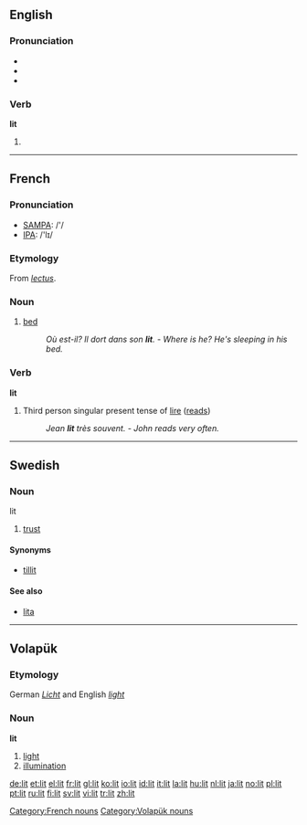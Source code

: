 {{wikipedia|LIT}}
==English==

===Pronunciation===
*{{IPA|/'lɪt/}}
*{{audio|en-us-lit.ogg|Audio (US)}}
*{{rhymes|ɪt}}

===Verb===
'''lit'''

# {{past of|light}}

----

==French==

===Pronunciation===
*[[w:SAMPA|SAMPA]]: /'/
*[[w:IPA|IPA]]: /'lɪ/

===Etymology===
From {{L.|lang=French}} ''[[lectus]]''.

===Noun===
{{fr-noun|m}}

# [[bed]]
#: ''Où est-il? Il dort dans son '''lit'''.'' - ''Where is he? He's sleeping in his bed.''

===Verb===
'''lit'''

# Third person singular present tense of [[lire]] ([[reads]])
#: ''Jean '''lit''' très souvent.'' - ''John reads very often.''

[[Category:French nouns]]

----

==Swedish==

===Noun===
;lit

# [[trust]]

====Synonyms====
*[[tillit]]

====See also====
*[[lita]]

----

==Volapük==
{{vo-noun|lit}}

===Etymology===
German ''[[Licht]]'' and English ''[[light]]''

===Noun===
'''lit'''

# [[light]]
# [[illumination]]

[[Category:Volapük nouns]]

[[de:lit]]
[[et:lit]]
[[el:lit]]
[[fr:lit]]
[[gl:lit]]
[[ko:lit]]
[[io:lit]]
[[id:lit]]
[[it:lit]]
[[la:lit]]
[[hu:lit]]
[[nl:lit]]
[[ja:lit]]
[[no:lit]]
[[pl:lit]]
[[pt:lit]]
[[ru:lit]]
[[fi:lit]]
[[sv:lit]]
[[vi:lit]]
[[tr:lit]]
[[zh:lit]]